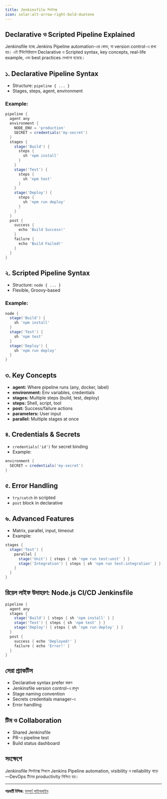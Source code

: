 ```yaml
---
title: Jenkinsfile সিনট্যাক্স
icon: solar:alt-arrow-right-bold-duotone
---
```


## Declarative ও Scripted Pipeline Explained

Jenkinsfile হচ্ছে Jenkins Pipeline automation-এর কোড, যা version control-এ রাখা হয়। এই টিউটোরিয়ালে Declarative ও Scripted syntax, key concepts, real-life example, এবং best practices দেখানো হয়েছে।

## ১. Declarative Pipeline Syntax
- Structure: `pipeline { ... }`
- Stages, steps, agent, environment

### Example:
```groovy
pipeline {
  agent any
  environment {
    NODE_ENV = 'production'
    SECRET = credentials('my-secret')
  }
  stages {
    stage('Build') {
      steps {
        sh 'npm install'
      }
    }
    stage('Test') {
      steps {
        sh 'npm test'
      }
    }
    stage('Deploy') {
      steps {
        sh 'npm run deploy'
      }
    }
  }
  post {
    success {
      echo 'Build Success!'
    }
    failure {
      echo 'Build Failed!'
    }
  }
}
```

## ২. Scripted Pipeline Syntax
- Structure: `node { ... }`
- Flexible, Groovy-based

### Example:
```groovy
node {
  stage('Build') {
    sh 'npm install'
  }
  stage('Test') {
    sh 'npm test'
  }
  stage('Deploy') {
    sh 'npm run deploy'
  }
}
```

## ৩. Key Concepts
- **agent:** Where pipeline runs (any, docker, label)
- **environment:** Env variables, credentials
- **stages:** Multiple steps (build, test, deploy)
- **steps:** Shell, script, tool
- **post:** Success/failure actions
- **parameters:** User input
- **parallel:** Multiple stages at once

## ৪. Credentials & Secrets
- `credentials('id')` for secret binding
- Example:
```groovy
environment {
  SECRET = credentials('my-secret')
}
```

## ৫. Error Handling
- `try/catch` in scripted
- `post` block in declarative

## ৬. Advanced Features
- Matrix, parallel, input, timeout
- Example:
```groovy
stages {
  stage('Test') {
    parallel {
      stage('Unit') { steps { sh 'npm run test:unit' } }
      stage('Integration') { steps { sh 'npm run test:integration' } }
    }
  }
}
```

## রিয়েল লাইফ উদাহরণ: Node.js CI/CD Jenkinsfile
```groovy
pipeline {
  agent any
  stages {
    stage('Build') { steps { sh 'npm install' } }
    stage('Test') { steps { sh 'npm test' } }
    stage('Deploy') { steps { sh 'npm run deploy' } }
  }
  post {
    success { echo 'Deployed!' }
    failure { echo 'Error!' }
  }
}
```

## সেরা প্র্যাকটিস
- Declarative syntax prefer করুন
- Jenkinsfile version control-এ রাখুন
- Stage naming convention
- Secrets credentials manager-এ
- Error handling

## টিম ও Collaboration
- Shared Jenkinsfile
- PR-এ pipeline test
- Build status dashboard

## সংক্ষেপে
Jenkinsfile সিনট্যাক্স শিখলে Jenkins Pipeline automation, visibility ও reliability বাড়ে—DevOps টিমের productivity নিশ্চিত হয়।

---

**পরবর্তী টপিক:** [সম্পূর্ণ পাইপলাইন](/dev-ops/full-pipeline)
